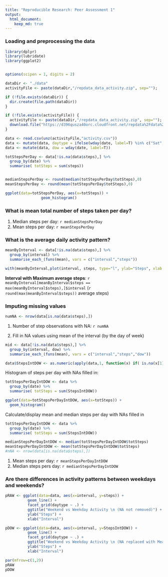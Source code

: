 ---
title: "Reproducible Research: Peer Assessment 1"
output: 
  html_document:
    keep_md: true
---


### Loading and preprocessing the data
```{r}
library(dplyr)
library(lubridate)
library(ggplot2)


options(scipen = 1, digits = 2)

dataDir <- "./data"
activityFile <- paste(dataDir,"/repdata_data_activity.zip", sep="");

if (!file.exists(dataDir)) {
  dir.create(file.path(dataDir))
}

if (!file.exists(activityFile)) {
  activityFile <- paste(dataDir,"/repdata_data_activity.zip", sep="");
  download.file("https://d396qusza40orc.cloudfront.net/repdata%2Fdata%2Factivity.zip", activityFile)
}

data <- read.csv(unz(activityFile,"activity.csv"))
data <- mutate(data, daytype = ifelse(wday(date, label=T) %in% c("Sat","Sun"),'weekend','weekday'))
data <- mutate(data, dow = wday(date, label=T))

totStepsPerDay <- data[!is.na(data$steps),] %>%
  group_by(date) %>% 
  summarise( totSteps = sum(steps))


medianStepsPerDay <- round(median(totStepsPerDay$totSteps),0)
meanStepsPerDay <- round(mean(totStepsPerDay$totSteps),0)

ggplot(data=totStepsPerDay, aes(x=totSteps)) + 
                geom_histogram()
```

### What is mean total number of steps taken per day?

1. Median steps per day: `r medianStepsPerDay`  
2. Mean steps per day: `r meanStepsPerDay`

### What is the average daily activity pattern?

```{r}
meanByInterval <- data[!is.na(data$steps),] %>%
  group_by(interval) %>%
  summarise_each_(funs(mean), vars = c("interval","steps"))

with(meanByInterval,plot(interval, steps, type="l", ylab="Steps", xlab = "Interval"))

```

**Interval with Maximum average steps**: `r meanByInterval[meanByInterval$steps == max(meanByInterval$steps),]$interval` (`r round(max(meanByInterval$steps))` average steps)

### Imputing missing values
```{r}
numNA <- nrow(data[is.na(data$steps),])
```

1. Number of step observations with NA: `r numNA`

2. Fill in NA values using mean of the interval (by the day of week)

```{r}

mid <- data[!is.na(data$steps),] %>%
  group_by(interval, dow) %>%
  summarise_each_(funs(mean), vars = c("interval","steps","dow"))

data$StepsIntDOW <- as.numeric(apply(data,1, function(x) if( is.na(x[1])) round(mid[mid$interval == as.numeric(x[3]) & mid$dow ==  x[5],]$steps,0) else x[1][[1]][[1]]))

```

Histogram of steps per day with NAs filled in:

```{r}
totStepsPerDayIntDOW <- data %>%
  group_by(date) %>% 
  summarise( totSteps = sum(StepsIntDOW))

ggplot(data=totStepsPerDayIntDOW, aes(x=totSteps)) + 
  geom_histogram()

```

Calculate/display mean and median steps per day with NAs filled in

```{r}
totStepsPerDayIntDOW <- data %>%
  group_by(date) %>% 
  summarise( totSteps = sum(StepsIntDOW))

medianStepsPerDayIntDOW <- median(totStepsPerDayIntDOW$totSteps)
meanStepsPerDayIntDOW <- mean(totStepsPerDayIntDOW$totSteps)
#nNA <- nrow(data[is.na(data$steps),])
```
1. Mean steps per day: `r meanStepsPerDayIntDOW`
2. Median steps pers day: `r medianStepsPerDayIntDOW`

### Are there differences in activity patterns between weekdays and weekends?

```{r}
pRAW <- ggplot(data=data, aes(x=interval, y=steps)) + 
          geom_line() + 
          facet_grid(daytype ~ .) +
          ggtitle("Weekend vs Weekday Activity \n (NA not removed)") + 
          ylab("Steps") + 
          xlab("Interval")

pDOW <- ggplot(data=data, aes(x=interval, y=StepsIntDOW)) + 
          geom_line() + 
          facet_grid(daytype ~ .) +
          ggtitle("Weekend vs Weekday Activity \n (NA replaced with Mean of steps by Interval, Day of Week)") + 
          ylab("Steps") + 
          xlab("Interval")

par(mfrow=c(1,2))
pRAW
pDOW
```